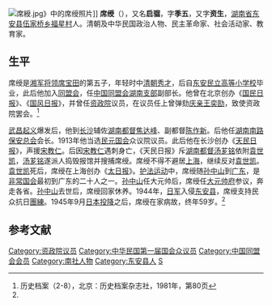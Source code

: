 [[File:席綬.jpg|thumb]]》中的席绶照片]]
'''席绶'''（{{bd|1886年||1945年|}}），又名'''启骝'''，字'''季五'''，又字'''资生'''，[[湖南省|湖南省]][[东安县|东安县]][[伍家桥乡|伍家桥乡]][[福星村|福星村]]人。清朝及中华民国政治人物、民主革命家、社会活动家、教育家。

==生平==
席绶是[[湘军|湘军]][[将领|将领]][[席宝田|席宝田]]的第五子，年轻时中[[清朝|清朝]][[秀才|秀才]]，后自[[东安民立高等小学校|东安民立高等小学校]]毕业，此后他加入[[同盟会|同盟会]]，任[[中国同盟会湖南支部|中国同盟会湖南支部]]副部长。他曾在北京创办《[[国民日报|国民日报]]》、《[[国风日报|国风日报]]》，并曾任[[资政院|资政院]]议员，在议员任上曾弹劾[[庆亲王|庆亲王]][[奕劻|奕劻]]，致使资政院罢会。<ref name=lsda>历史档案（2-8），北京：历史档案杂志社，1981年，第80页</ref>

[[武昌起义|武昌起义]]爆发后，他到[[长沙|长沙]]辅佐[[湖南都督|湖南都督]][[焦达峰|焦达峰]]、副都督[[陈作新|陈作新]]。后他任[[湖南南路保安总会|湖南南路保安总会]]会长。1913年他当选[[民元国会|民元国会]]众议院议员。此后他在长沙创办《[[天民日报|天民日报]]》，声援[[宋教仁|宋教仁]]。后因[[宋教仁|宋教仁]]遇刺身亡，《天民日报》斥[[湖南都督|湖南都督]][[汤芗铭|汤芗铭]]依附[[袁世凯|袁世凯]]，[[汤芗铭|汤芗铭]]遂派人捣毁报馆并搜捕席绶。席绶不得不避居[[上海|上海]]，继续反对[[袁世凯|袁世凯]]。[[袁世凯|袁世凯]]死后，席绶在上海创办《[[太日报|太日报]]》。[[护法运动|护法运动]]中，席绶随[[孙中山|孙中山]]到[[广东|广东]]，是[[非常国会|非常国会]]最初到广东的二十人之一。[[孙中山|孙中山]]任大元帅后，席绶任[[大元帅府|大元帅府]]参议，奔走各省。[[孙中山|孙中山]]去世后，席绶回家休养。1944年，[[日军|日军]]入侵[[东安县|东安县]]，席绶支持民众抗日[[團練|團練]]。1945年9月[[日本投降|日本投降]]之后，席绶在家病故，终年59岁。<ref name=lsda/>

==参考文献==
{{reflist}}

{{资政院议员}}
{{DEFAULTSORT:Xi席}}
[[Category:资政院议员|Category:资政院议员]]
[[Category:中华民国第一届国会众议员|Category:中华民国第一届国会众议员]]
[[Category:中国同盟会会员|Category:中国同盟会会员]]
[[Category:南社人物|Category:南社人物]]
[[Category:东安县人|Category:东安县人]]
[[Category:席姓|S]]